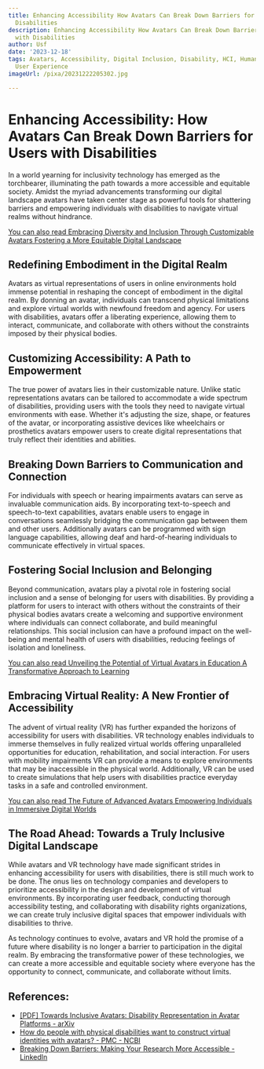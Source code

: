 ```yaml
---
title: Enhancing Accessibility How Avatars Can Break Down Barriers for Users with
  Disabilities
description: Enhancing Accessibility How Avatars Can Break Down Barriers for Users
  with Disabilities
author: Usf
date: '2023-12-18'
tags: Avatars, Accessibility, Digital Inclusion, Disability, HCI, Human-Computer Interaction,
  User Experience
imageUrl: /pixa/20231222205302.jpg

---
```

# Enhancing Accessibility: How  Avatars Can Break Down Barriers for Users with  Disabilities

In a world yearning  for inclusivity  technology has emerged as the torchbearer, illuminating the path towards a more accessible and equitable  society. Amidst the myriad advancements transforming our digital landscape avatars have taken center stage as powerful tools for shattering barriers and empowering individuals with disabilities to navigate virtual realms  without hindrance.

[You can also read Embracing Diversity and Inclusion Through Customizable Avatars Fostering a  More  Equitable Digital Landscape](Embracing%20Diversity%20and%20Inclusion%20Through%20Customizable%20Avatars%20Fostering%20a%20More%20Equitable%20Digital%20Landscape)


## Redefining Embodiment in the Digital Realm

Avatars as virtual  representations of users in online environments hold immense potential in  reshaping the concept of embodiment in the digital realm. By donning an avatar, individuals can transcend physical limitations and explore virtual worlds with  newfound freedom and agency. For users with disabilities,  avatars offer a liberating experience, allowing them to interact, communicate, and collaborate with others  without the constraints imposed by  their physical bodies.

## Customizing  Accessibility: A Path to Empowerment

The true power of avatars lies  in their customizable nature. Unlike static representations avatars  can be  tailored to accommodate a  wide spectrum of disabilities, providing users with the tools they need to navigate virtual environments with ease. Whether it's adjusting the size, shape, or  features of  the avatar, or incorporating assistive devices like wheelchairs  or prosthetics avatars empower users to  create digital representations  that truly reflect their identities and abilities.

## Breaking Down  Barriers to Communication and Connection

For individuals with speech or hearing  impairments avatars can serve as invaluable communication aids. By  incorporating text-to-speech and speech-to-text capabilities, avatars enable users to  engage in conversations seamlessly bridging the  communication gap between them and other  users. Additionally avatars can be programmed with sign language capabilities, allowing deaf and hard-of-hearing  individuals to communicate effectively in virtual spaces.

## Fostering Social Inclusion and Belonging

Beyond communication, avatars play a pivotal role in fostering social inclusion and a  sense of belonging for users with disabilities. By providing a  platform for users to interact with others without the constraints of their physical  bodies avatars create a welcoming and supportive environment where individuals can connect collaborate, and build meaningful relationships.  This social inclusion  can  have a profound impact on the well-being and mental health of users  with disabilities, reducing feelings  of isolation and loneliness.

[You can  also read Unveiling the Potential of Virtual Avatars in Education A Transformative Approach to Learning](Unveiling%20the%20Potential%20of%20Virtual%20Avatars%20in%20Education%20A%20Transformative%20Approach%20to%20Learning)


## Embracing  Virtual Reality: A New  Frontier of Accessibility

The advent of virtual reality (VR) has further expanded the horizons of  accessibility for users with disabilities. VR  technology enables individuals to immerse themselves  in fully realized virtual worlds offering unparalleled opportunities for education,  rehabilitation, and social interaction. For users  with mobility impairments VR can provide a means to explore environments that may be inaccessible in the  physical world. Additionally, VR can be used to create simulations that help users with disabilities  practice everyday tasks in a safe and controlled environment.

[You can also read The Future of Advanced  Avatars Empowering Individuals in Immersive Digital Worlds](The%20Future%20of%20Advanced%20Avatars%20Empowering%20Individuals%20in%20Immersive%20Digital%20Worlds)


## The Road Ahead: Towards a Truly Inclusive Digital Landscape

While avatars and VR technology have made significant strides in enhancing accessibility  for  users with disabilities,  there is still much work to be done. The onus lies on technology companies and developers to prioritize accessibility in the design and development of virtual environments. By incorporating user feedback, conducting thorough accessibility testing, and collaborating  with disability rights organizations,  we can  create truly inclusive digital spaces that empower individuals with disabilities to thrive.

As  technology continues to evolve, avatars and VR hold the promise of a future where disability is  no longer  a barrier to participation in the  digital  realm. By embracing the transformative power of  these technologies, we can create a more accessible and equitable society where everyone has the opportunity to connect, communicate, and collaborate without limits.

## References:
- [[PDF] Towards Inclusive Avatars: Disability Representation in Avatar Platforms - arXiv](https://arxiv.org/pdf/2302.01880)
- [How do people with physical disabilities want to construct virtual identities with avatars? - PMC - NCBI](https://www.ncbi.nlm.nih.gov/pmc/articles/PMC9514139/)
- [Breaking Down Barriers: Making Your Research More Accessible - LinkedIn](https://www.linkedin.com/pulse/breaking-down-barriers-making-your-research-more-accessible)
